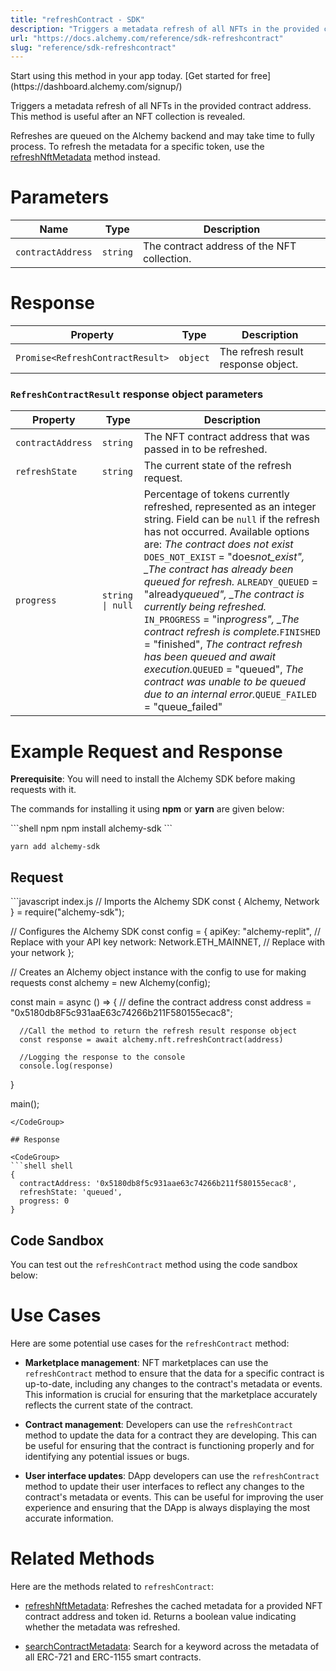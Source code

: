 ```yaml
---
title: "refreshContract - SDK"
description: "Triggers a metadata refresh of all NFTs in the provided contract address. This method is useful after an NFT collection is revealed."
url: "https://docs.alchemy.com/reference/sdk-refreshcontract"
slug: "reference/sdk-refreshcontract"
---
```


<Tip title="Don’t have an API key?" icon="star">
  Start using this method in your app today. [Get started for free](https://dashboard.alchemy.com/signup/)
</Tip>

Triggers a metadata refresh of all NFTs in the provided contract address. This method is useful after an NFT collection is revealed.

Refreshes are queued on the Alchemy backend and may take time to fully process. To refresh the metadata for a specific token, use the [refreshNftMetadata](/reference/sdk-refreshnftmetadata) method instead.

# Parameters

| Name              | Type     | Description                                 |
| ----------------- | -------- | ------------------------------------------- |
| `contractAddress` | `string` | The contract address of the NFT collection. |

# Response

| Property                         | Type     | Description                         |
| -------------------------------- | -------- | ----------------------------------- |
| `Promise<RefreshContractResult>` | `object` | The refresh result response object. |

### `RefreshContractResult` response object parameters

| Property          | Type             | Description                                                                                                                                                                                                                                                                                                                                                                                                                                                                                                                                                                                                                                      |
| ----------------- | ---------------- | ------------------------------------------------------------------------------------------------------------------------------------------------------------------------------------------------------------------------------------------------------------------------------------------------------------------------------------------------------------------------------------------------------------------------------------------------------------------------------------------------------------------------------------------------------------------------------------------------------------------------------------------------ |
| `contractAddress` | `string`         | The NFT contract address that was passed in to be refreshed.                                                                                                                                                                                                                                                                                                                                                                                                                                                                                                                                                                                     |
| `refreshState`    | `string`         | The current state of the refresh request.                                                                                                                                                                                                                                                                                                                                                                                                                                                                                                                                                                                                        |
| `progress`        | `string \| null` | Percentage of tokens currently refreshed, represented as an integer string. Field can be `null` if the refresh has not occurred. Available options are: *The contract does not exist* `DOES_NOT_EXIST` = "does*not\_exist", \_The contract has already been queued for refresh.* `ALREADY_QUEUED` = "already*queued", \_The contract is currently being refreshed.* `IN_PROGRESS` = "in*progress", \_The contract refresh is complete.*`FINISHED` = "finished", *The contract refresh has been queued and await execution.*`QUEUED` = "queued", *The contract was unable to be queued due to an internal error.*`QUEUE_FAILED` = "queue\_failed" |

# Example Request and Response

**Prerequisite**: You will need to install the Alchemy SDK before making requests with it.

The commands for installing it using **npm** or **yarn** are given below:

<CodeGroup>
  ```shell npm
  npm install alchemy-sdk
  ```

  ```shell yarn
  yarn add alchemy-sdk
  ```
</CodeGroup>

## Request

<CodeGroup>
  ```javascript index.js
  // Imports the Alchemy SDK
  const { Alchemy, Network } = require("alchemy-sdk");

  // Configures the Alchemy SDK
  const config = {
      apiKey: "alchemy-replit", // Replace with your API key
      network: Network.ETH_MAINNET, // Replace with your network
  };

  // Creates an Alchemy object instance with the config to use for making requests
  const alchemy = new Alchemy(config);

  const main = async () => {
      // define the contract address
      const address = "0x5180db8F5c931aaE63c74266b211F580155ecac8";

      //Call the method to return the refresh result response object
      const response = await alchemy.nft.refreshContract(address)

      //Logging the response to the console
      console.log(response)
  }

  main();
  ```
</CodeGroup>

## Response

<CodeGroup>
  ```shell shell
  {
    contractAddress: '0x5180db8f5c931aae63c74266b211f580155ecac8',
    refreshState: 'queued',
    progress: 0
  }
  ```
</CodeGroup>

## Code Sandbox

You can test out the `refreshContract` method using the code sandbox below:

# Use Cases

Here are some potential use cases for the `refreshContract` method:

* **Marketplace management**: NFT marketplaces can use the `refreshContract` method to ensure that the data for a specific contract is up-to-date, including any changes to the contract's metadata or events. This information is crucial for ensuring that the marketplace accurately reflects the current state of the contract.

* **Contract management**: Developers can use the `refreshContract` method to update the data for a contract they are developing. This can be useful for ensuring that the contract is functioning properly and for identifying any potential issues or bugs.

* **User interface updates**: DApp developers can use the `refreshContract` method to update their user interfaces to reflect any changes to the contract's metadata or events. This can be useful for improving the user experience and ensuring that the DApp is always displaying the most accurate information.

# Related Methods

Here are the methods related to `refreshContract`:

* [refreshNftMetadata](/reference/refreshnftmetadata-sdk): Refreshes the cached metadata for a provided NFT contract address and token id. Returns a boolean value indicating whether the metadata was refreshed.

* [searchContractMetadata](/reference/searchcontractmetadata-sdk): Search for a keyword across the metadata of all ERC-721 and ERC-1155 smart contracts.
